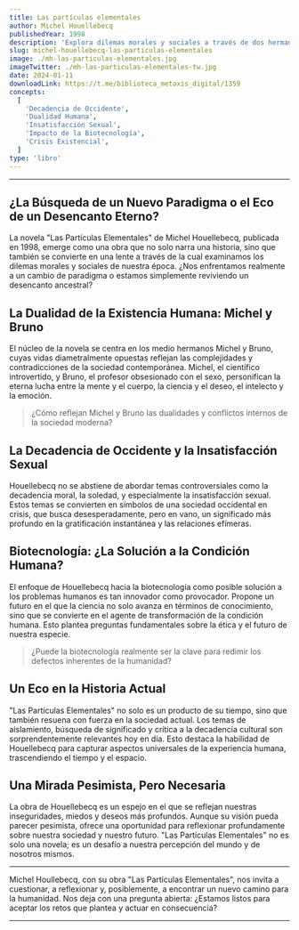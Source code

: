 ```yaml
---
title: Las partículas elementales
author: Michel Houellebecq
publishedYear: 1998
description: 'Explora dilemas morales y sociales a través de dos hermanos: uno científico y el otro obsesionado con el sexo. Critica la sociedad occidental y plantea un futuro transformado por la biotecnología.'
slug: michel-houellebecq-las-particulas-elementales
image: ./mh-las-particulas-elementales.jpg
imageTwitter: ./mh-las-particulas-elementales-tw.jpg
date: 2024-01-11
downloadLink: https://t.me/biblioteca_metaxis_digital/1359
concepts:
  [
    'Decadencia de Occidente',
    'Dualidad Humana',
    'Insatisfacción Sexual',
    'Impacto de la Biotecnología',
    'Crisis Existencial',
  ]
type: 'libro'
---
```


---

## ¿La Búsqueda de un Nuevo Paradigma o el Eco de un Desencanto Eterno?

La novela "Las Partículas Elementales" de Michel Houellebecq, publicada en 1998, emerge como una obra que no solo narra una historia, sino que también se convierte en una lente a través de la cual examinamos los dilemas morales y sociales de nuestra época. ¿Nos enfrentamos realmente a un cambio de paradigma o estamos simplemente reviviendo un desencanto ancestral?

## La Dualidad de la Existencia Humana: Michel y Bruno

El núcleo de la novela se centra en los medio hermanos Michel y Bruno, cuyas vidas diametralmente opuestas reflejan las complejidades y contradicciones de la sociedad contemporánea. Michel, el científico introvertido, y Bruno, el profesor obsesionado con el sexo, personifican la eterna lucha entre la mente y el cuerpo, la ciencia y el deseo, el intelecto y la emoción.

> ¿Cómo reflejan Michel y Bruno las dualidades y conflictos internos de la sociedad moderna?

## La Decadencia de Occidente y la Insatisfacción Sexual

Houellebecq no se abstiene de abordar temas controversiales como la decadencia moral, la soledad, y especialmente la insatisfacción sexual. Estos temas se convierten en símbolos de una sociedad occidental en crisis, que busca desesperadamente, pero en vano, un significado más profundo en la gratificación instantánea y las relaciones efímeras.

## Biotecnología: ¿La Solución a la Condición Humana?

El enfoque de Houellebecq hacia la biotecnología como posible solución a los problemas humanos es tan innovador como provocador. Propone un futuro en el que la ciencia no solo avanza en términos de conocimiento, sino que se convierte en el agente de transformación de la condición humana. Esto plantea preguntas fundamentales sobre la ética y el futuro de nuestra especie.

> ¿Puede la biotecnología realmente ser la clave para redimir los defectos inherentes de la humanidad?

## Un Eco en la Historia Actual

"Las Partículas Elementales" no solo es un producto de su tiempo, sino que también resuena con fuerza en la sociedad actual. Los temas de aislamiento, búsqueda de significado y crítica a la decadencia cultural son sorprendentemente relevantes hoy en día. Esto destaca la habilidad de Houellebecq para capturar aspectos universales de la experiencia humana, trascendiendo el tiempo y el espacio.

## Una Mirada Pesimista, Pero Necesaria

La obra de Houellebecq es un espejo en el que se reflejan nuestras inseguridades, miedos y deseos más profundos. Aunque su visión pueda parecer pesimista, ofrece una oportunidad para reflexionar profundamente sobre nuestra sociedad y nuestro futuro. "Las Partículas Elementales" no es solo una novela; es un desafío a nuestra percepción del mundo y de nosotros mismos.

---

Michel Houllebecq, con su obra "Las Partículas Elementales", nos invita a cuestionar, a reflexionar y, posiblemente, a encontrar un nuevo camino para la humanidad. Nos deja con una pregunta abierta: ¿Estamos listos para aceptar los retos que plantea y actuar en consecuencia?

---
